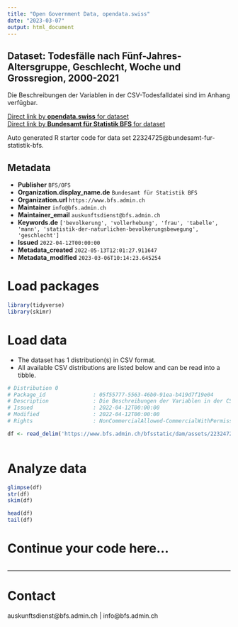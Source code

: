 ```yaml
---
title: "Open Government Data, opendata.swiss"
date: "2023-03-07"
output: html_document
---
```


## Dataset: Todesfälle nach Fünf-Jahres-Altersgruppe, Geschlecht, Woche und Grossregion, 2000-2021

Die Beschreibungen der Variablen in der CSV-Todesfalldatei sind im Anhang verfügbar.

[Direct link by **opendata.swiss** for dataset](https://opendata.swiss/de/dataset/todesfalle-nach-funf-jahres-altersgruppe-geschlecht-woche-und-grossregion-2000-2021)<br>
[Direct link by **Bundesamt für Statistik BFS** for dataset](https://www.bfs.admin.ch/asset/de/ts-q-01.04.02.01.31-D)

Auto generated R starter code for data set 22324725@bundesamt-fur-statistik-bfs.

## Metadata

- **Publisher** `BFS/OFS`
- **Organization.display_name.de** `Bundesamt für Statistik BFS`
- **Organization.url** `https://www.bfs.admin.ch`
- **Maintainer** `info@bfs.admin.ch`
- **Maintainer_email** `auskunftsdienst@bfs.admin.ch`
- **Keywords.de** `['bevolkerung', 'vollerhebung', 'frau', 'tabelle', 'mann', 'statistik-der-naturlichen-bevolkerungsbewegung', 'geschlecht']`
- **Issued** `2022-04-12T00:00:00`
- **Metadata_created** `2022-05-13T12:01:27.911647`
- **Metadata_modified** `2023-03-06T10:14:23.645254`


# Load packages

```r

library(tidyverse)
library(skimr)

```

# Load data

-   The dataset has 1 distribution(s) in CSV format.
-   All available CSV distributions are listed below and can be read into a tibble.

```r

# Distribution 0
# Package_id               : 05f55777-5563-46b0-91ea-b419d7f19e04
# Description              : Die Beschreibungen der Variablen in der CSV-Todesfalldatei sind im Anhang verfügbar.
# Issued                   : 2022-04-12T00:00:00
# Modified                 : 2022-04-12T00:00:00
# Rights                   : NonCommercialAllowed-CommercialWithPermission-ReferenceRequired

df <- read_delim('https://www.bfs.admin.ch/bfsstatic/dam/assets/22324727/master')



```

# Analyze data

```r

glimpse(df)
str(df)
skim(df)

head(df)
tail(df)

```

# Continue your code here...

```r

```

------------------------------------------------------------------------

# Contact

auskunftsdienst@bfs.admin.ch | info@bfs.admin.ch
